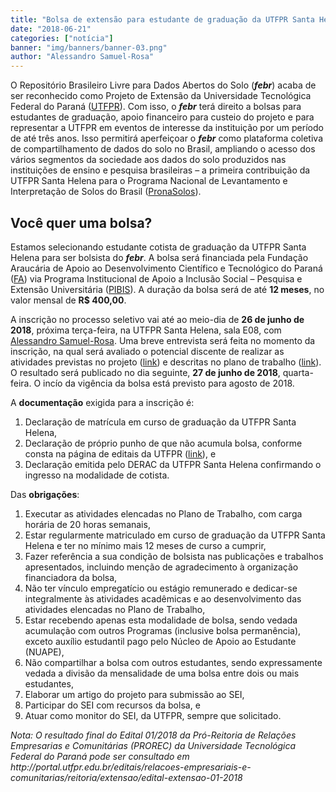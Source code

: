 ```yaml
---
title: "Bolsa de extensão para estudante de graduação da UTFPR Santa Helena"
date: "2018-06-21"
categories: ["notícia"]
banner: "img/banners/banner-03.png"
author: "Alessandro Samuel-Rosa"
---
```


O Repositório Brasileiro Livre para Dados Abertos do Solo (___febr___) acaba de ser reconhecido como Projeto de
Extensão da Universidade Tecnológica Federal do Paraná ([UTFPR][utfpr]). Com isso, o ___febr___ terá direito a
bolsas para estudantes de graduação, apoio financeiro para custeio do projeto e para representar a UTFPR em 
eventos de interesse da instituição por um período de até três anos. Isso permitirá aperfeiçoar o ___febr___ 
como plataforma coletiva de compartilhamento de dados do solo no Brasil, ampliando o acesso dos vários 
segmentos da sociedade aos dados do solo produzidos nas instituições de ensino e pesquisa brasileiras -- a
primeira contribuição da UTFPR Santa Helena para o Programa Nacional de Levantamento e Interpretação de Solos 
do Brasil ([PronaSolos][pronasolos]).

[utfpr]: http://portal.utfpr.edu.br/
[pronasolos]: http://www.imprensanacional.gov.br/web/guest/materia/-/asset_publisher/Kujrw0TZC2Mb/content/id/26572788/do1-2018-06-20-decreto-n-9-414-de-19-de-junho-de-2018-26572694

## Você quer uma bolsa?

Estamos selecionando estudante cotista de graduação da UTFPR Santa Helena para ser bolsista do ___febr___. A 
bolsa será financiada pela Fundação Araucária de Apoio ao Desenvolvimento Científico e Tecnológico do Paraná
([FA][fa]) via Programa Institucional de Apoio a Inclusão Social -- Pesquisa e Extensão Universitária 
([PIBIS][pibis]). A duração da bolsa será de até __12 meses__, no valor mensal de __R$ 400,00__.

[fa]: http://www.fappr.pr.gov.br/
[pibis]: http://www.fappr.pr.gov.br/arquivos/File/chamadas2018/2018_CP03_Pibis.pdf

A inscrição no processo seletivo vai até ao meio-dia de __26 de junho de 2018__, próxima terça-feira, na 
UTFPR Santa Helena, sala E08, com [Alessandro Samuel-Rosa][alessandro]. Uma breve entrevista será feita no 
momento da inscrição, na qual será avaliado o potencial discente de realizar as atividades previstas no projeto
([link][projeto]) e descritas no plano de trabalho ([link][plano]). O resultado será publicado no dia 
seguinte, __27 de junho de 2018__, quarta-feira. O incío da vigência da bolsa está previsto para agosto de 2018.

A __documentação__ exigida para a inscrição é:

1. Declaração de matrícula em curso de graduação da UTFPR Santa Helena,
2. Declaração de próprio punho de que não acumula bolsa, conforme consta na página de editais da UTFPR 
   ([link][declaracao]), e
3. Declaração emitida pelo DERAC da UTFPR Santa Helena confirmando o ingresso na modalidade de cotista.

[projeto]: https://cloud.utfpr.edu.br/index.php/s/bun8guNDsSI1Ibf
[plano]: https://cloud.utfpr.edu.br/index.php/s/aJzyiKg7VhXxcvU
[alessandro]: http://samuel-rosa.github.io/
[declaracao]: http://www.utfpr.edu.br/estrutura-universitaria/diretorias-de-gestao/dircom/noticias/noticias/link/DECLARAODENOACMULODEBOLSA.pdf

Das __obrigações__:

1. Executar as atividades elencadas no Plano de Trabalho, com carga horária de 20 horas semanais,
2. Estar regularmente matriculado em curso de graduação da UTFPR Santa Helena e ter no mínimo mais 12 meses de
   curso a cumprir,
3. Fazer referência a sua condição de bolsista nas publicações e trabalhos apresentados, incluindo menção de 
   agradecimento à organização financiadora da bolsa,
4. Não ter vínculo empregatício ou estágio remunerado e dedicar-se integralmente às atividades acadêmicas
   e ao desenvolvimento das atividades elencadas no Plano de Trabalho,
5. Estar recebendo apenas esta modalidade de bolsa, sendo vedada acumulação com outros Programas (inclusive 
   bolsa permanência), exceto auxílio estudantil pago pelo Núcleo de Apoio ao Estudante (NUAPE),
6. Não compartilhar a bolsa com outros estudantes, sendo expressamente vedada a divisão da mensalidade de uma
   bolsa entre dois ou mais estudantes,
7. Elaborar um artigo do projeto para submissão ao SEI,
8. Participar do SEI com recursos da bolsa, e
9. Atuar como monitor do SEI, da UTFPR, sempre que solicitado.

_Nota: O resultado final do Edital 01/2018 da Pró-Reitoria de Relações Empresarias e Comunitárias (PROREC) da Universidade Tecnológica Federal do Paraná pode ser consultado em http://portal.utfpr.edu.br/editais/relacoes-empresariais-e-comunitarias/reitoria/extensao/edital-extensao-01-2018
_
